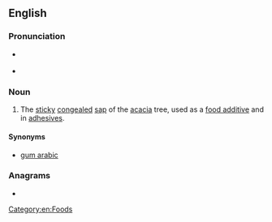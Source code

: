 ==English==

===Pronunciation===
* {{a|RP}} {{IPA|/əˈkeɪ.ʃə ɡʌm/|/əˈkeɪ.sjə ɡʌm/|lang=en}}
* {{a|US}} {{IPA|/əˈkeɪ.ʃə ɡʌm/|lang=en}}

===Noun===
{{en-noun|-}}
{{wikipedia}}

# The [[sticky]] [[congealed]] [[sap]] of the [[acacia]] tree, used as a [[food additive]] and in [[adhesive]]s.

====Synonyms====
* [[gum arabic]]

===Anagrams===
* {{anagrams|en|gum acacia}}

[[Category:en:Foods]]